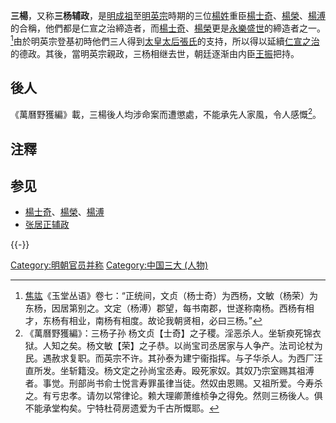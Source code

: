 {{Otheruses|三杨|other=同名或類似名的其它條目描述}}
{{multiple image
|image1 = Yang Shiqi.png |alt1= |width1 = 140 |caption1 = [[杨士奇|杨士奇]]
|image2 = Yang Rong.png |alt2= |width2 = 140  |caption2 = [[杨荣|杨荣]]
|image3 = Yang Pu.png |alt3= |width3 = 140 |caption3 = [[楊溥_(明朝)|杨溥]]
|footer = 三杨 |footer_background= #DEB887 |background color=#FFD700 |footer_align=center
}}

'''三楊'''，又称'''三杨辅政'''，是[[明成祖|明成祖]]至[[明英宗|明英宗]]時期的三位[[楊姓|楊姓]]重臣[[楊士奇|楊士奇]]、[[楊榮|楊榮]]、[[楊溥_(明朝)|楊溥]]的合稱，他們都是仁宣之治締造者，而[[楊士奇|楊士奇]]、[[楊榮|楊榮]]更是[[永樂盛世|永樂盛世]]的締造者之一。<ref>[[焦竑|焦竑]]《玉堂丛语》卷七：“正统间，文贞（杨士奇）为西杨，文敏（杨荣）为东杨，因居第别之。文定（杨溥）郡望，每书南郡，世遂称南杨。西杨有相才，东杨有相业，南杨有相度。故论我朝贤相，必曰三杨。”</ref>由於明英宗登基初時他們三人得到[[誠孝昭皇后#太后|太皇太后張氏]]的支持，所以得以延續[[仁宣之治|仁宣之治]]的德政。其後，當明英宗親政，三杨相继去世，朝廷逐渐由内臣[[王振|王振]]把持。

== 後人 ==
《萬曆野獲編》載，三楊後人均涉命案而遭懲處，不能承先人家風，令人感慨<ref>《萬曆野獲編》：三杨子孙 杨文贞【士奇】之子稷。淫恶杀人。坐斩瘐死锦衣狱。人知之矣。杨文敏【荣】之子恭。以尚宝司丞居家与人争产。法司论杖为民。遇赦求复职。而英宗不许。其孙泰为建宁衞指挥。与子华杀人。为西厂汪直所发。坐斩籍没。杨文定之孙尚宝丞寿。殴死家奴。其奴乃宗室赐其祖溥者。事觉。刑部尚书俞士悦言寿罪虽律当徒。然奴由恩赐。又祖所爱。今寿杀之。有亏忠孝。请勿以常律论。赖大理卿萧维桢争之得免。然则三杨後人。俱不能承堂构矣。宁特杜荷房遗爱为千古所慨耶。</ref>。

== 注釋 ==
{{reflist}}

== 参见 ==
* [[楊士奇|楊士奇]]、[[楊榮|楊榮]]、[[楊溥_(明朝)|楊溥]]
* [[张居正|张居正辅政]]

{{-}}
{{明朝官员小作品}}
{{明朝历史事件}}

[[Category:明朝官员并称|Category:明朝官员并称]]
[[Category:中国三大_(人物)|Category:中国三大 (人物)]]